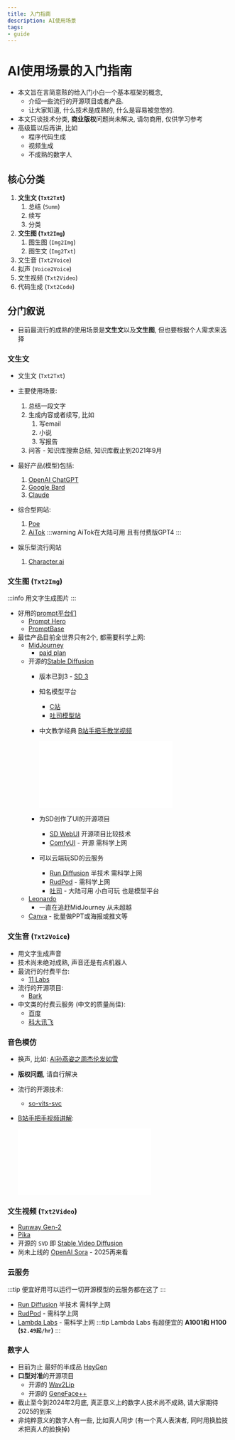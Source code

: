```yaml
---
title: 入门指南
description: AI使用场景
tags:
- guide
---
```


# AI使用场景的入门指南

- 本文旨在言简意赅的给入门小白一个基本框架的概念, 
  - 介绍一些流行的开源项目或者产品. 
  - 让大家知道, 什么技术是成熟的, 什么是容易被忽悠的.
- 本文只谈技术分类, **商业版权**问题尚未解决, 请勿商用, 仅供学习参考
- 高级篇以后再讲, 比如
  - 程序代码生成
  - 视频生成
  - 不成熟的数字人

## 核心分类

1. **文生文 (`Txt2Txt`)**
   1. 总结 (`Summ`)
   2. 续写
   3. 分类
2. **文生图 (`Txt2Img`)**
   1. 图生图 (`Img2Img`)
   2. 图生文 (`Img2Txt`)
3. 文生音 (`Txt2Voice`)
4. 拟声 (`Voice2Voice`)
5. 文生视频 (`Txt2Video`)
6. 代码生成 (`Txt2Code`)

## 分门叙说

- 目前最流行的成熟的使用场景是**文生文**以及**文生图**, 但也要根据个人需求来选择

### 文生文

- 文生文 (`Txt2Txt`)
  
- 主要使用场景:
  1. 总结一段文字
  2. 生成内容或者续写, 比如
     1. 写email
     2. 小说
     3. 写报告
  3. 问答 - 知识库搜索总结, 知识库截止到2021年9月
- 最好产品(模型)包括: 
  1. [OpenAI ChatGPT](https://ai.com/)
  2. [Google Bard](https://bard.google.com/)
  3. [Claude](https://console.anthropic.com/)
- 综合型网站:
  1. [Poe](https://poe.com/)
  2. [AiTok](https://chat.aitok.ai/register/648ea2a1ae498d6f4d28fa6e) 
  :::warning
  AiTok在大陆可用 且有付费版GPT4
  :::
- 娱乐型流行网站
  1. [Character.ai](https://beta.character.ai/)

### 文生图 (`Txt2Img`)

:::info
用文字生成图片
:::

- 好用的[prompt平台们](/ai/prompt-guides)
  - [Prompt Hero](https://prompthero.com/)
  - [PromptBase](https://promptbase.com/)
- 最佳产品目前全世界只有2个, 都需要科学上网:
  - [MidJourney](https://www.midjourney.com/app/) 
    - [paid plan](https://www.midjourney.com/account/)
  - 开源的[Stable Diffusion](https://stablediffusionweb.com/)
    - 版本已到3 - [SD 3](https://stability.ai/stablediffusion3)
    - 知名模型平台 
      - [C站](https://civitai.com/)
      - [吐司模型站](https://tusiart.com/models)
    - 中文教学经典 [B站手把手教学视频](https://www.bilibili.com/video/BV1Fg4y1c7qy/?share_source=copy_web&vd_source=dbdcc51f213af12e5e8d90f615e6a93c)

      <iframe src="//player.bilibili.com/player.html?aid=826401952&bvid=BV1Fg4y1c7qy&cid=1139087062&page=1" scrolling="no" border="0" frameborder="no" framespacing="0" allowfullscreen="true"> </iframe>
    - 为SD创作了UI的开源项目
      - [SD WebUI](https://github.com/AUTOMATIC1111/stable-diffusion-webui) 开源项目比较技术
      - [ComfyUI](https://comfyui.com/) - 开源 需科学上网
    - 可以云端玩SD的云服务
      - [Run Diffusion](https://app.rundiffusion.com?ref=web9ai15) 半技术 需科学上网
      - [RudPod](https://runpod.io?ref=11a9xaes) - 需科学上网
      - [吐司](https://tusiart.com/) - 大陆可用 小白可玩 也是模型平台
  - [Leonardo](https://app.leonardo.ai/) 
    - 一直在追赶MidJourney 从未超越
  - [Canva](https://www.canva.com/join/lvy-vkd-ybm) - 批量做PPT或海报或推文等

### 文生音 (`Txt2Voice`)

- 用文字生成声音
- 技术尚未绝对成熟, 声音还是有点机器人
- 最流行的付费平台:
  - [11 Labs](https://elevenlabs.io/)
- 流行的开源项目:
  - [Bark](https://github.com/suno-ai/bark)
- 中文类的付费云服务 (中文的质量尚佳):
  - [百度](https://ai.baidu.com/tech/speech/tts)
  - [科大讯飞](https://www.xfyun.cn/services/online_tts)

### 音色模仿

- 换声, 比如: [AI孙燕姿之周杰伦发如雪](https://www.bilibili.com/video/BV1yv4y1H7wz/?share_source=copy_web&vd_source=dbdcc51f213af12e5e8d90f615e6a93c)
- **版权问题**, 请自行解决
- 流行的开源技术:
  - [so-vits-svc](https://github.com/voicepaw/so-vits-svc-fork)
- [B站手把手视频讲解](https://www.bilibili.com/video/BV1Cc411P7rs/?share_source=copy_web&vd_source=dbdcc51f213af12e5e8d90f615e6a93c):
  
  <iframe src="//player.bilibili.com/player.html?aid=271160091&bvid=BV1Cc411P7rs&cid=1131288245&page=1" scrolling="no" border="0" frameborder="yes" framespacing="0" allowfullscreen="true"></iframe>

### 文生视频 (`Txt2Video`)

- [Runway Gen-2](https://app.runwayml.com/ai-tools/gen-2) 
- [Pika](https://pika.art/)
- 开源的 `SVD` 即 [Stable Video Diffusion](https://stability.ai/stable-video)
- 尚未上线的 [OpenAI Sora](https://openai.com/sora) - 2025再来看

### 云服务

:::tip
便宜好用可以运行一切开源模型的云服务都在这了
:::

- [Run Diffusion](https://app.rundiffusion.com?ref=web9ai15) 半技术 需科学上网
- [RudPod](https://runpod.io?ref=11a9xaes) - 需科学上网
- [Lambda Labs](https://lambdalabs.com/service/gpu-cloud#pricing) - 需科学上网 
  :::tip
  Lambda Labs 有超便宜的 **A1001和 H100 (`$2.49起/hr`)**
  :::

### 数字人

- 目前为止 最好的半成品 [HeyGen](https://app.heygen.com/guest/templates?cid=5e24983e)
- **口型对准**的开源项目
  - 开源的 [Wav2Lip](https://github.com/Rudrabha/Wav2Lip)
  - 开源的 [GeneFace++](https://genefaceplusplus.github.io/)
- 截止至今到2024年2月底, 真正意义上的数字人技术尚不成熟, 请大家期待2025的到来
- 非纯粹意义的数字人有一些, 比如真人同步 (有一个真人表演者, 同时用换脸技术把真人的脸换掉)